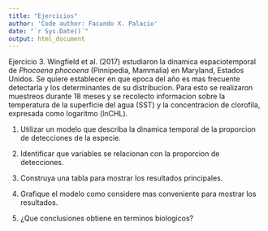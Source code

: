 ```yaml
---
title: "Ejercicios"
author: 'Code author: Facundo X. Palacio'
date: "`r Sys.Date()`"
output: html_document
---
```


Ejercicio 3. Wingfield et al. (2017) estudiaron la dinamica espaciotemporal de *Phocoena phocoena* (Pinnipedia, Mammalia) en Maryland, Estados Unidos. Se quiere establecer en que epoca del año es mas frecuente detectarla y los determinantes de su distribucion. Para esto se realizaron muestreos durante 18 meses y se recolecto informacion sobre la temperatura de la superficie del agua (SST) y la concentracion de clorofila, expresada como logaritmo (lnCHL). 

1. Utilizar un modelo que describa la dinamica temporal de la proporcion de detecciones de la especie.

2. Identificar que variables se relacionan con la proporcion de detecciones.

3. Construya una tabla para mostrar los resultados principales.

4. Grafique el modelo como considere mas conveniente para mostrar los resultados.

5. ¿Que conclusiones obtiene en terminos biologicos?

